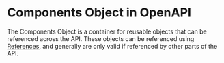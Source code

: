 # Components Object in OpenAPI


The Components Object is a container for reusable objects that can be referenced across the API. These objects can be referenced using [References](/openapi/references), and generally are only valid if referenced by other parts of the API.

<Table
  data={[
    {
      field: "`schemas`",
      type: "Map[string, [Schema Object](/openapi/schemas)]*",
      required: "",
      description: "A map of [Schema Objects](/openapi/schemas) that can be referenced by other parts of the API.\n\n**Note: OpenAPI 3.0.x does support [OpenAPI Reference Objects](/openapi/references#openapi-reference-object) as the value here, but `3.1.x` uses the [JSON Schema Referencing](/openapi/schemas#json-schema--openapi) format.**"
    },
    {
      field: "`securitySchemes`",
      type: "Map[string, [Security Scheme Object](/openapi/security/security-schemes) \\| [OpenAPI Reference Object](/openapi/references#openapi-reference-object)]*",
      required: "",
      description: "A map of [Security Scheme Objects](/openapi/security/security-schemes) that can be referenced by other parts of the API."
    },
    {
      field: "`pathItems`",
      type: "Map[string, [Path Item Object](/openapi/paths#path-item-object) \\| [OpenAPI Reference Object](/openapi/references#openapi-reference-object)]*",
      required: "",
      description: "A map of [Path Item Objects](/openapi/paths#path-item-object) that can be referenced by other parts of the API."
    },
    {
      field: "`parameters`",
      type: "Map[string, [Parameter Object](/openapi/paths/parameters#parameter-object) \\| [OpenAPI Reference Object](/openapi/references#openapi-reference-object)]*",
      required: "",
      description: "A map of [Parameter Objects](/openapi/paths/parameters#parameter-object) that can be referenced by other parts of the API."
    },
    {
      field: "`requestBodies`",
      type: "Map[string, [Request Body Object](/openapi/paths/operations/requests) \\| [OpenAPI Reference Object](/openapi/references#openapi-reference-object)]*",
      required: "",
      description: "A map of [Request Body Objects](/openapi/paths/operations/requests) that can be referenced by other parts of the API."
    },
    {
      field: "`responses`",
      type: "Map[string, [Response Object](/openapi/paths/operations/responses#response-object) \\| [OpenAPI Reference Object](/openapi/references#openapi-reference-object)]*",
      required: "",
      description: "A map of [Response Objects](/openapi/paths/operations/responses#response-object) that can be referenced by other parts of the API."
    },
    {
      field: "`headers`",
      type: "Map[string, [Header Object](/openapi/paths/operations/responses/headers) \\| [OpenAPI Reference Object](/openapi/references#openapi-reference-object)]*",
      required: "",
      description: "A map of [Header Objects](/openapi/paths/operations/responses/headers) that can be referenced by other parts of the API."
    },
    {
      field: "`examples`",
      type: "Map[string, [Example Object](/openapi/examples) \\| [OpenAPI Reference Object](/openapi/references#openapi-reference-object)]*",
      required: "",
      description: "A map of [Example Objects](/openapi/examples) that can be referenced by other parts of the API."
    },
    {
      field: "`callbacks`",
      type: "Map[string, [Callback Object](/openapi/paths/operations/callbacks#callback-object) \\| [OpenAPI Reference Object](/openapi/references#openapi-reference-object)]*",
      required: "",
      description: "A map of [Callback Objects](/openapi/paths/operations/callbacks#callback-object) that can be referenced by other parts of the API."
    },
    {
      field: "`links`",
      type: "Map[string, [Link Object](/openapi/paths/operations/responses/links#link-object) \\| [OpenAPI Reference Object](/openapi/references#openapi-reference-object)]*",
      required: "",
      description: "A map of [Link Objects](/openapi/paths/operations/responses/links#link-object) that can be referenced by other parts of the API."
    },
    {
      field: "`x-*`",
      type: "[Extensions](/openapi/extensions)",
      required: "",
      description: "Any number of extension fields can be added to the Components Object that can be used by tooling and vendors."
    }
  ]}
  columns={[
    { key: "field", header: "Field" },
    { key: "type", header: "Type" },
    { key: "required", header: "Required" },
    { key: "description", header: "Description" }
  ]}
/>
